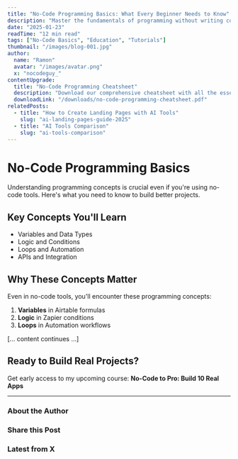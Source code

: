 ```yaml
---
title: "No-Code Programming Basics: What Every Beginner Needs to Know"
description: "Master the fundamentals of programming without writing code. Learn key concepts that will help you build better no-code projects."
date: "2025-01-23"
readTime: "12 min read"
tags: ["No-Code Basics", "Education", "Tutorials"]
thumbnail: "/images/blog-001.jpg"
author:
  name: "Ramon"
  avatar: "/images/avatar.png"
  x: "nocodeguy_"
contentUpgrade:
  title: "No-Code Programming Cheatsheet"
  description: "Download our comprehensive cheatsheet with all the essential programming concepts for no-code builders"
  downloadLink: "/downloads/no-code-programming-cheatsheet.pdf"
relatedPosts:
  - title: "How to Create Landing Pages with AI Tools"
    slug: "ai-landing-pages-guide-2025"
  - title: "AI Tools Comparison"
    slug: "ai-tools-comparison"
---
```


# No-Code Programming Basics

Understanding programming concepts is crucial even if you're using no-code tools. Here's what you need to know to build better projects.

## Key Concepts You'll Learn
- Variables and Data Types
- Logic and Conditions
- Loops and Automation
- APIs and Integration

## Why These Concepts Matter
Even in no-code tools, you'll encounter these programming concepts:

1. **Variables** in Airtable formulas
2. **Logic** in Zapier conditions
3. **Loops** in Automation workflows

[... content continues ...]

## Ready to Build Real Projects?
Get early access to my upcoming course: **No-Code to Pro: Build 10 Real Apps**

---

### About the Author
<AuthorBio />

### Share this Post
<ShareOnX />

### Latest from X
<XFeed />
